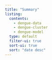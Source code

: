 ```yaml
---
title: "Summary"
listing:
  contents:
    - dengue-data
    - dengue-cluster
    - dengue-model
  type: default
  filter-ui: true
  sort-ui: true
  sort: "date desc"
---
```


